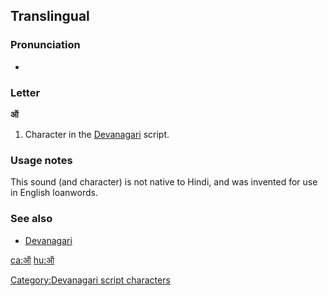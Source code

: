 {{Devanagari character info|hex=911|name=DEVANAGARI LETTER CANDRA O}}
==Translingual==

===Pronunciation===
*{{IPA|/ɔ/|lang=mul}}

===Letter===
'''ऑ'''

# Character in the [[Devanagari]] script.

===Usage notes===
This sound (and character) is not native to Hindi, and was invented for use in English loanwords.

===See also===
* [[w:Devanagari|Devanagari]]

[[Category:Devanagari script characters]]

[[ca:ऑ]]
[[hu:ऑ]]